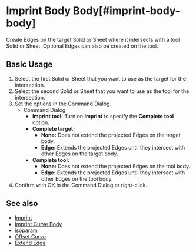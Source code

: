 
# Imprint Body Body[#imprint-body-body]

<Reference shortcut="Shift + I" command="Imprint Body Body" button="" />

Create Edges on the target Solid or Sheet where it intersects with a tool Solid or Sheet. Optional Edges can also be created on the tool.

## Basic Usage

1. Select the first Solid or Sheet that you want to use as the target for the intersection.
2. Select the second Solid or Sheet that you want to use as the tool for the intersection.
3. Set the options in the Command Dialog.
     - <Kst>Command Dialog</Kst>
          - **Imprint tool:** Turn on **Imprint** to specify the **Complete tool** option.
          - **Complete target:** 
               - **None:** Does not extend the projected Edges on the target body.
               - **Edge:** Extends the projected Edges until they intersect with other Edges on the target body.
          - **Complete tool:**
               - **None:** Does not extend the projected Edges on the tool body.
               - **Edge:** Extends the projected Edges until they intersect with other Edges on the tool body.   
4. Confirm with OK in the Command Dialog or right-click.

<VideoPlayer fileName="imprint-body-body"/>

## See also
- [Imprint](imprint)
- [Imprint Curve Body](imprint-curve-body)
- [isoparam](isoparam)
- [Offset Curve](offset-curve)
- [Extend Edge](extend-edge)